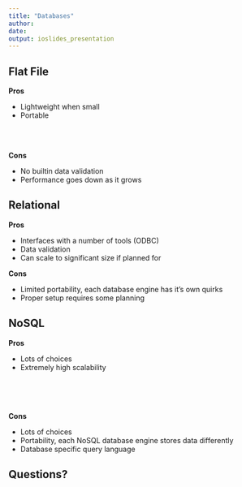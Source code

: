 ```yaml
---
title: "Databases"
author: 
date: 
output: ioslides_presentation
---
```


## Flat File {.columns-2}

**Pros**

- Lightweight when small
- Portable

<br>
<br>

**Cons**

- No builtin data validation
- Performance goes down as it grows

## Relational {.columns-2}

**Pros**

- Interfaces with a number of tools (ODBC)
- Data validation
- Can scale to significant size if planned for

**Cons**

- Limited portability, each database engine has it's own quirks
- Proper setup requires some planning

## NoSQL {.columns-2}

**Pros**

- Lots of choices
- Extremely high scalability

<br>
<br>
<br>

**Cons**

- Lots of choices
- Portability, each NoSQL database engine stores data differently
- Database specific query language


## Questions?
